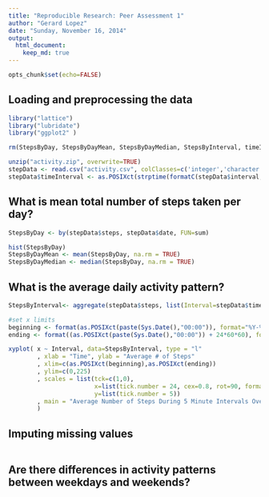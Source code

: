 ```yaml
---
title: "Reproducible Research: Peer Assessment 1"
author: "Gerard Lopez"
date: "Sunday, November 16, 2014"
output: 
  html_document:
    keep_md: true
---
```



```r
opts_chunk$set(echo=FALSE)
```

## Loading and preprocessing the data
```r
library("lattice")
library("lubridate")
library("ggplot2" )

rm(StepsByDay, StepsByDayMean, StepsByDayMedian, StepsByInterval, timeInterval)

unzip("activity.zip", overwrite=TRUE)
stepData <- read.csv("activity.csv", colClasses=c('integer','character', 'integer'))
stepData$timeInterval <- as.POSIXct(strptime(formatC(stepData$interval, width = 4, format="d", flag ="0"), "%H%M"))


```
## What is mean total number of steps taken per day?

```r
StepsByDay <- by(stepData$steps, stepData$date, FUN=sum)

hist(StepsByDay)
StepsByDayMean <- mean(StepsByDay, na.rm = TRUE)
StepsByDayMedian <- median(StepsByDay, na.rm = TRUE)

```


## What is the average daily activity pattern?

```r

StepsByInterval<- aggregate(stepData$steps, list(Interval=stepData$timeInterval), mean, na.rm= TRUE)

#set x limits
beginning <- format(as.POSIXct(paste(Sys.Date(),"00:00")), format="%Y-%m-%d %H:%M")
ending <- format((as.POSIXct(paste(Sys.Date(),"00:00")) + 24*60*60), format="%Y-%m-%d %H:%M")

xyplot( x ~ Interval, data=StepsByInterval, type = "l"
        , xlab = "Time", ylab = "Average # of Steps"
        , xlim=c(as.POSIXct(beginning),as.POSIXct(ending))
        , ylim=c(0,225)
        , scales = list(tck=c(1,0),
                        x=list(tick.number = 24, cex=0.8, rot=90, format="%H:%M"),
                        y=list(tick.number = 5))
        , main = "Average Number of Steps During 5 Minute Intervals Over 24 Hours"
        )

```


## Imputing missing values

```r

```



## Are there differences in activity patterns between weekdays and weekends?

```r

```

